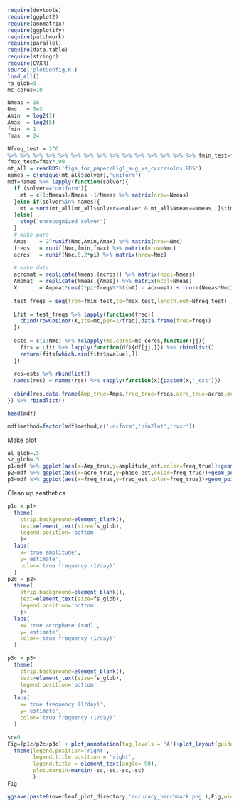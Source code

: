 ```r
require(devtools)
require(ggplot2)
require(annmatrix)
require(ggplotify)
require(patchwork)
require(parallel)
require(data.table)
require(stringr)
require(CVXR)
source('plotConfig.R')
load_all()
fs_glob=9
mc_cores=10
```

```r
Nmeas = 16 
Nmc   = 5e3
Amin  = log2(1)
Amax  = log2(5)
fmin  = 1
fmax  = 24

Nfreq_test = 2^6
%>% %>% %>% %>% %>% %>% %>% %>% %>% %>% %>% %>% %>% %>% %>% fmin_test=fmin
fmax_test=fmax*.99
mt_all = readRDS('figs_for_paper/Fig1_aug_vs_cvxr/solns.RDS')
names = c(unique(mt_all$solver),'uniform')
mdf=names %>% lapply(function(solver){
  if (solver=='uniform'){
    mt = c(1:Nmeas)/Nmeas -1/Nmeas %>% matrix(nrow=Nmeas)
  }else if(solver%in% names){
    mt = sort(mt_all[mt_all$solver==solver & mt_all$Nmeas==Nmeas ,]$time)
  }else{
    stop('unrecognized solver')
  }
  # make pars
  Amps    = 2^runif(Nmc,Amin,Amax) %>% matrix(nrow=Nmc)
  freqs   = runif(Nmc,fmin,fmax) %>% matrix(nrow=Nmc)
  acros   = runif(Nmc,0,2*pi) %>% matrix(nrow=Nmc)
  
  # make data
  acromat = replicate(Nmeas,{acros}) %>% matrix(ncol=Nmeas)
  Ampmat  = replicate(Nmeas,{Amps}) %>% matrix(ncol=Nmeas)
  X       = Ampmat*cos(2*pi*freqs%*%t(mt) - acromat) + rnorm(Nmeas*Nmc) %>% matrix(nrow=Nmc)
 
  test_freqs = seq(from=fmin_test,to=fmax_test,length.out=Nfreq_test) 
  
  Lfit = test_freqs %>% lapply(function(freq){
    cbind(rowCosinor(X,zts=mt,per=1/freq),data.frame(freq=freq))
  }) 
  
  ests = c(1:Nmc) %>% mclapply(mc.cores=mc_cores,function(jj){
    fits = Lfit %>% lapply(function(df){df[jj,]}) %>% rbindlist()
    return(fits[which.min(fits$pvalue),])
  })
  
  res=ests %>% rbindlist()
  names(res) = names(res) %>% sapply(function(x){paste0(x,'_est')})
 
  cbind(res,data.frame(Amp_true=Amps,freq_true=freqs,acro_true=acros,method=solver)) 
}) %>% rbindlist()

head(mdf)

mdf$method=factor(mdf$method,c('uniform','pin2lat','cvxr'))
```
Make plot
```r
al_glob=.5
sz_glob=.5
p1=mdf %>% ggplot(aes(x=Amp_true,y=amplitude_est,color=freq_true))+geom_point(alpha=al_glob,size=sz_glob) + facet_wrap(~method,nrow=1)+scale_color_viridis_c()+scale_y_continuous(trans='log2')+scale_x_continuous(trans='log2')
p2=mdf %>% ggplot(aes(x=acro_true,y=phase_est,color=freq_true))+geom_point(alpha=al_glob,size=sz_glob) + facet_wrap(~method,nrow=1)+scale_color_viridis_c()
p3=mdf %>% ggplot(aes(x=freq_true,y=freq_est,color=freq_true))+geom_point(alpha=al_glob,size=sz_glob) + facet_wrap(~method,nrow=1)+scale_color_viridis_c()

```

Clean up aesthetics
```r

p1c = p1+
  theme(
    strip.background=element_blank(),
    text=element_text(size=fs_glob),
    legend.position='bottom'
    )+
  labs(
    x='true amplitude',
    y='estimate',
    color='true frequency (1/day)'
  )
p2c = p2+
  theme(
    strip.background=element_blank(),
    text=element_text(size=fs_glob),
    legend.position='bottom'
    )+
  labs(
    x='true acrophase (rad)',
    y='estimate',
    color='true frequency (1/day)'
  )

p3c = p3+
  theme(
    strip.background=element_blank(),
    text=element_text(size=fs_glob),
    legend.position='bottom'
    )+
  labs(
    x='true frequency (1/day)',
    y='estimate',
    color='true frequency (1/day)'
  )

sc=0
Fig=(p1c/p2c/p3c) + plot_annotation(tag_levels = 'A')+plot_layout(guides='collect')&
  theme(legend.position='right',
        legend.title.position = 'right',
        legend.title = element_text(angle=-90),
        plot.margin=margin(-sc,-sc,-sc,-sc)
        )
Fig

ggsave(paste0(overleaf_plot_directory,'accuracy_benchmark.png'),Fig,width = 6,height=6,device='png',dpi=600)
```
